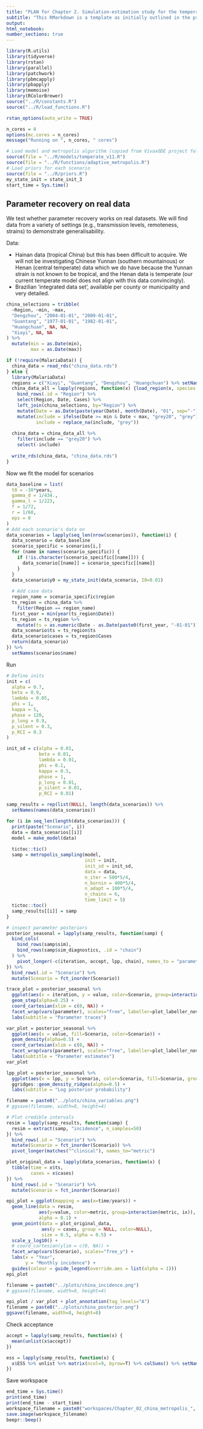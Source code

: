 ```yaml
---
title: "PLAN for Chapter 2. Simulation-estimation study for the temperate model"
subtitle: "This RMarkdown is a template as initially outlined in the progress report. Each task will be outlined and then followed by a code block to be completed."
output:
html_notebook:
number_sections: true
---
```


```r
library(R.utils)
library(tidyverse)
library(rstan)
library(parallel)
library(patchwork)
library(pbmcapply)
library(pbapply)
library(memoise)
library(RColorBrewer)
source("../R/constants.R")
source("../R/load_functions.R")

rstan_options(auto_write = TRUE)

n_cores = 8
options(mc.cores = n_cores)
message("Running on ", n_cores, " cores")

# Load model and metropolis algorithm (copied from VivaxODE project folder)
source(file = "../R/models/temperate_v11.R")
source(file = "../R/functions/adaptive_metropolis.R")
# Load priors for each scenario
source(file = "../R/priors.R")
my_state_init = state_init_3
start_time = Sys.time()
```
## Parameter recovery on real data

We test whether parameter recovery works on real datasets. We will find data from a variety of settings (e.g., transmission levels, remoteness, strains) to demonstrate generalisability.

Data:

- Hainan data (tropical China) but this has been difficult to acquire.
We will not be investigating Chinese Yunnan (southern mountainous) or Henan (central temperate) data which we do have because the Yunnan strain is not known to be tropical, and the Henan data is temperate (our current temperate model does not align with this data convincingly).
- Brazilian 'integrated data set', available per county or municipality and very detailed.

```r
china_selections = tribble(
  ~Region, ~min, ~max,
  "Dengzhou", "2004-01-01", "2009-01-01",
  "Guantang", "1977-01-01", "1982-01-01",
  "Huangchuan", NA, NA,
  "Xiayi", NA, NA
) %>%
  mutate(min = as.Date(min),
         max = as.Date(max))
```

```r
if (!require(MalariaData)) {
  china_data = read_rds("china_data.rds")
} else {
  library(MalariaData)
  regions = c("Xiayi", "Guantang", "Dengzhou", "Huangchuan") %>% setNames({.})
  china_data_all = lapply(regions, function(x) {load_region(x, species = "Vivax", source="Local")}) %>%
    bind_rows(.id = "Region") %>%
    select(Region, Date, Cases) %>%
    left_join(china_selections, by="Region") %>%
    mutate(Date = as.Date(paste(year(Date), month(Date), "01", sep="-")) + months(1) - days(1)) %>% # Align to last day of the month
    mutate(include = ifelse(Date >= min & Date < max, "grey20", "grey"),
           include = replace_na(include, "grey"))
  
  china_data = china_data_all %>%
    filter(include == "grey20") %>%
    select(-include)
  
  write_rds(china_data, "china_data.rds")
}
```

Now we fit the model for scenarios

```r
data_baseline = list(
  t0 = -30*years,
  gamma_d = 1/434.,
  gamma_l = 1/223,
  f = 1/72,
  r = 1/60,
  eps = 0
)
# Add each scenario's data on
data_scenarios = lapply(seq_len(nrow(scenarios)), function(i) {
  data_scenario = data_baseline
  scenario_specific = scenarios[i,]
  for (name in names(scenario_specific)) {
    if (!is.character(scenario_specific[[name]])) {
      data_scenario[[name]] = scenario_specific[[name]]
    }
  }
  data_scenario$y0 = my_state_init(data_scenario, I0=0.01)
  
  # Add case data
  region_name = scenario_specific$region
  ts_region = china_data %>%
    filter(Region == region_name)
  first_year = min(year(ts_region$Date))
  ts_region = ts_region %>%
    mutate(ts = as.numeric(Date - as.Date(paste0(first_year, "-01-01"))))
  data_scenario$ts = ts_region$ts
  data_scenario$cases = ts_region$Cases
  return(data_scenario)
}) %>%
  setNames(scenarios$name)
```

Run

```r
# Define inits
init = c(
  alpha = 0.7,
  beta = 0.9,
  lambda = 0.05,
  phi = 1,
  kappa = 5,
  phase = 120,
  p_long = 0.9,
  p_silent = 0.3,
  p_RCI = 0.3
)

init_sd = c(alpha = 0.01,
            beta = 0.01,
            lambda = 0.01,
            phi = 0.1,
            kappa = 0.5,
            phase = 1,
            p_long = 0.01,
            p_silent = 0.01,
            p_RCI = 0.01)

samp_results = rep(list(NULL), length(data_scenarios)) %>%
  setNames(names(data_scenarios))
```

```r
for (i in seq_len(length(data_scenarios))) {
  print(paste("Scenario", i))
  data = data_scenarios[[i]]
  model = make_model(data)
  
  tictoc::tic()
  samp = metropolis_sampling(model,
                             init = init,
                             init_sd = init_sd,
                             data = data,
                             n_iter = 500*5/4,
                             n_burnin = 400*5/4,
                             n_adapt = 100*5/4,
                             n_chains = 6,
                             time_limit = 5)
  tictoc::toc()
  samp_results[[i]] = samp
}
```

```r
# inspect parameter posteriors
posterior_seasonal = lapply(samp_results, function(samp) {
  bind_cols(
    bind_rows(samp$sim),
    bind_rows(samp$sim_diagnostics, .id = "chain")
  ) %>%
    pivot_longer(-c(iteration, accept, lpp, chain), names_to = "parameter", values_to = "value")
}) %>%
  bind_rows(.id = "Scenario") %>%
  mutate(Scenario = fct_inorder(Scenario))

trace_plot = posterior_seasonal %>%
  ggplot(aes(x = iteration, y = value, color=Scenario, group=interaction(Scenario, chain))) +
  geom_step(alpha=0.25) +
  coord_cartesian(xlim = c(0, NA)) +
  facet_wrap(vars(parameter), scales="free", labeller=plot_labeller_novar) +
  labs(subtitle = "Parameter traces")

var_plot = posterior_seasonal %>%
  ggplot(aes(x = value, fill=Scenario, color=Scenario)) +
  geom_density(alpha=0.5) +
  coord_cartesian(xlim = c(0, NA)) +
  facet_wrap(vars(parameter), scales="free", labeller=plot_labeller_novar) +
  labs(subtitle = "Parameter estimates")
var_plot

lpp_plot = posterior_seasonal %>%
  ggplot(aes(x = lpp, y = Scenario, color=Scenario, fill=Scenario, group=interaction(Scenario, chain))) +
  ggridges::geom_density_ridges(alpha=0.5) +
  labs(subtitle = "Log posterior probability")

filename = paste0("../plots/china_variables.png")
# ggsave(filename, width=8, height=4)

# Plot credible intervals
resim = lapply(samp_results, function(samp) {
  resim = extract(samp, "incidence", n_samples=50)
}) %>%
  bind_rows(.id = "Scenario") %>%
  mutate(Scenario = fct_inorder(Scenario)) %>%
  pivot_longer(matches("^clinical"), names_to="metric")

plot_original_data = lapply(data_scenarios, function(x) {
  tibble(time = x$ts,
         cases = x$cases)
}) %>%
  bind_rows(.id = "Scenario") %>%
  mutate(Scenario = fct_inorder(Scenario))

epi_plot = ggplot(mapping = aes(x=time/years)) +
  geom_line(data = resim,
            aes(y=value, color=metric, group=interaction(metric, ix)),
            alpha = 0.1) +
  geom_point(data = plot_original_data,
             aes(y = cases, group = NULL, color=NULL),
             size = 0.5, alpha = 0.5) +
  scale_y_log10() +
  # coord_cartesian(ylim = c(0, NA)) +
  facet_wrap(vars(Scenario), scales="free_y") +
  labs(x = "Year",
       y = "Monthly incidence") +
  guides(colour = guide_legend(override.aes = list(alpha = 1)))
epi_plot

filename = paste0("../plots/china_incidence.png")
# ggsave(filename, width=8, height=4)

epi_plot / var_plot + plot_annotation(tag_levels="A")
filename = paste0("../plots/china_posterior.png")
ggsave(filename, width=8, height=8)
```

Check acceptance

```r
accept = lapply(samp_results, function(x) {
  mean(unlist(x$accept))
})

ess = lapply(samp_results, function(x) {
  x$ESS %>% unlist %>% matrix(ncol=9, byrow=T) %>% colSums() %>% setNames(names(x$current_x[[1]]))
})
```

Save workspace

```r
end_time = Sys.time()
print(end_time)
print(end_time - start_time)
workspace_filename = paste0("workspaces/Chapter_02_china_metropolis_", Sys.Date(), ".RData")
save.image(workspace_filename)
beepr::beep()
```
